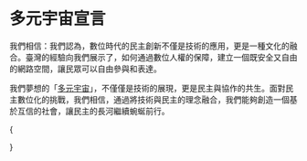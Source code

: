 
# 多元宇宙宣言

我們相信：我們認為，數位時代的民主創新不僅是技術的應用，更是一種文化的融合。臺灣的經驗向我們展示了，如何通過數位人權的保障，建立一個既安全又自由的網路空間，讓民眾可以自由參與和表達。

我們夢想的「[多元宇宙](https://www.plurality.net/)」，不僅僅是技術的展現，更是民主與協作的共生。面對民主數位化的挑戰，我們相信，通過將技術與民主的理念融合，我們能夠創造一個基於互信的社會，讓民主的長河繼續蜿蜒前行。

{<Cards className="mt-8 grid-cols-1 sm:grid-cols-2 md:grid-cols-1 lg:grid-cols-2 xl:grid-cols-3 gap-5 gap-y-8">

<YoutubeCard
  title="民主必將走向滅亡？台灣民主燈塔的再造工程如何展開 ft. 《激進市場》作者 Glen Weyl"
  videoId="updFgcGXKK4"
  description="EP224｜我們的民主該如何與新科技一起演進？FT. 《激進市場》作者 E. Glen Weyl 格倫·韋爾"
/>

<YoutubeCard
  title="V 神來了！史上第一場全中文 podcast 訪談：從以太坊角度觀看民主價值！FT. 以太坊共同創辦人 Vitalik Buterin"
  videoId="7uSgOOgyV4g"
  description="V 神參與了歷史上首次全中文播客訪談，這次深入的討論了以太坊在民主價值觀方面的角度，尤其關注區塊鏈生態系對社交媒體和政治過程的影響，並探討了他早年的計算機科學成就和對最近台灣選舉的觀察。"
/>

<YoutubeCard
  title="V 神再來！從以太坊看更科技的民主投票制度：平方投票法與Zuzalu！FT. 以太坊共同創辦人 Vitalik Buterin"
  videoId="UtnFMoGtcxg"
  description="在黑山進行的 Pop-up City 實驗和多種投票制度，以及介紹了 Quadratic Funding 機制、Zupass 技術，並探討了科技如何促進民主進程，並分享了寶博士作為立法委員的計劃，同時這也是維塔利克首次全中文進行的 podcast 訪談，彰顯了他對中文的學習成果。"
/>
</Cards>}
